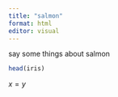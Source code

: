 ```yaml
---
title: "salmon"
format: html
editor: visual
---
```


say some things about salmon

```r
head(iris)
```

$x = y$
